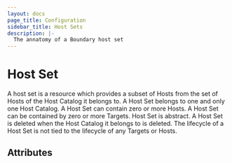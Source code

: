 ```yaml
---
layout: docs
page_title: Configuration
sidebar_title: Host Sets
description: |-
  The annatomy of a Boundary host set
---
```


# Host Set

A host set is a resource
which provides a subset of Hosts
from the set of Hosts of the Host Catalog it belongs to.
A Host Set belongs to one and only one Host Catalog.
A Host Set can contain zero or more Hosts.
A Host Set can be contained by zero or more Targets.
Host Set is abstract.
A Host Set is deleted when the Host Catalog it belongs to is deleted.
The lifecycle of a Host Set is not tied to the lifecycle of any Targets or Hosts.

## Attributes
